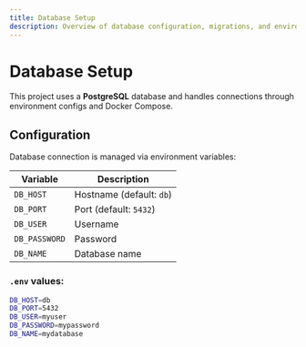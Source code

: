 ```yaml
---
title: Database Setup
description: Overview of database configuration, migrations, and environment variables.
---
```


# Database Setup

This project uses a **PostgreSQL** database and handles connections through environment configs and Docker Compose.

## Configuration

Database connection is managed via environment variables:

| Variable           | Description               |
|--------------------|---------------------------|
| `DB_HOST`          | Hostname (default: `db`)  |
| `DB_PORT`          | Port (default: `5432`)    |
| `DB_USER`          | Username                  |
| `DB_PASSWORD`      | Password                  |
| `DB_NAME`          | Database name             |


### `.env` values:

```bash
DB_HOST=db
DB_PORT=5432
DB_USER=myuser
DB_PASSWORD=mypassword
DB_NAME=mydatabase
